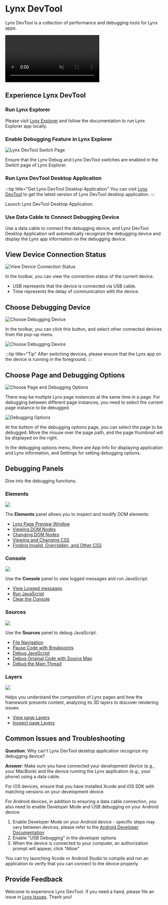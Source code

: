 
# Lynx DevTool

Lynx DevTool is a collection of performance and debugging tools for Lynx apps.

<video src="/assets/devtool-overview.mp4" loop autoPlay muted></video>

## Experience Lynx DevTool

### Run Lynx Explorer

Please visit [Lynx Explorer](/guide/start/quick-start.html) and follow the documentation to run Lynx Explorer app locally.

### Enable Debugging Feature in Lynx Explorer

<img
  src="/assets/doc/debugging-devtool-switch-en-ios.png"
  alt="Lynx DevTool Switch Page"
  width={200}
/>

Ensure that the Lynx Debug and Lynx DevTool switches are enabled in the Switch page of Lynx Explorer.

### Run Lynx DevTool Desktop Application

:::tip title="Get Lynx DevTool Desktop Application"
You can visit [Lynx DevTool](https://github.com/lynx-family/lynx-devtool/releases) to get the latest version of Lynx DevTool desktop application.
:::

Launch Lynx DevTool Desktop Application.

### Use Data Cable to Connect Debugging Device

Use a data cable to connect the debugging device, and Lynx DevTool Desktop Application will automatically recognize the debugging device and display the Lynx app information on the debugging device.

## View Device Connection Status

<img
  src="/assets/doc/debugging-using-devtool-toolbar-connection.png"
  alt="View Device Connection Status"
  width={400}
/>

In the toolbar, you can view the connection status of the current device.

- USB represents that the device is connected via USB cable.
- Time represents the delay of communication with the device.

## Choose Debugging Device

<img
  src="/assets/doc/debugging-using-devtool-toolbar-choose-device.png"
  alt="Choose Debugging Device"
  width={400}
/>

In the toolbar, you can click this button, and select other connected devices from the pop-up menu.

<img
  src="/assets/doc/debugging-device-menu.png"
  alt="Choose Debugging Device"
  width={140}
/>

:::tip title="Tip"
After switching devices, please ensure that the Lynx app on the device is running in the foreground.
:::

## Choose Page and Debugging Options

<img
  src="/assets/doc/debugging-using-devtool-toolbar-card-settings.png"
  alt="Choose Page and Debugging Options"
  width={400}
/>

There may be multiple Lynx page instances at the same time in a page.
For debugging between different page instances,
you need to select the current page instance to be debugged.

<img
  src="/assets/doc/debugging-setting-menu.png"
  alt="Debugging Options"
  width={200}
/>

At the bottom of the debugging options page, you can select the page to be debugged.
Move the mouse over the page path, and the page thumbnail will be displayed on the right.

In the debugging options menu, there are App Info for displaying application and Lynx information,
and Settings for setting debugging options.

## Debugging Panels

Dive into the debugging functions.

### Elements

![](/assets/doc/debugging-panel-elements.png)

The **Elements** panel allows you to inspect and modify DOM elements.

- [Lynx Page Preview Window](/guide/debugging/lynx-devtool/elements-panel#lynx-page-preview-window)
- [Viewing DOM Nodes](/guide/debugging/lynx-devtool/elements-panel#viewing-dom-nodes)
- [Changing DOM Nodes](/guide/debugging/lynx-devtool/elements-panel#changing-dom-nodes)
- [Viewing and Changing CSS](/guide/debugging/lynx-devtool/elements-panel#viewing-and-changing-css)
- [Finding Invalid, Overridden, and Other CSS](/guide/debugging/lynx-devtool/elements-panel#finding-invalid-and-overridden-and-other-css)

### Console

![](/assets/doc/debugging-panel-console.png)

Use the **Console** panel to view logged messages and run JavaScript.

- [View Logged messages](/guide/debugging/lynx-devtool/console-panel#view-logged-messages)
- [Run JavaScript](/guide/debugging/lynx-devtool/console-panel#run-javascript)
- [Clear the Console](/guide/debugging/lynx-devtool/console-panel#clear-the-console)

### Sources

![](/assets/doc/debugging-panel-sources.png)

Use the **Sources** panel to debug JavaScript.

- [File Navigation](/guide/debugging/lynx-devtool/sources-panel#file-navigation)
- [Pause Code with Breakpoints](/guide/debugging/lynx-devtool/sources-panel#pause-code-with-breakpoints)
- [Debug JavaScript](/guide/debugging/lynx-devtool/sources-panel#debug-javascript)
- [Debug Original Code with Source Map](/guide/debugging/lynx-devtool/sources-panel#debug-original-code-with-source-map)
- [Debug the Main Thread](/guide/debugging/lynx-devtool/sources-panel#debug-the-main-thread)

### Layers

![](/assets/doc/debugging-panel-layers.png)

Helps you understand the composition of Lynx pages and how the framework presents content, analyzing its 3D layers to discover rendering issues.

- [View page Layers](/guide/debugging/lynx-devtool/layers-panel#view-page-layers)
- [Inspect page Layers](/guide/debugging/lynx-devtool/layers-panel#inspect-page-layers)

## Common Issues and Troubleshooting

**Question**: Why can't Lynx DevTool desktop application recognize my debugging device?

**Answer**: Make sure you have connected your development device (e.g., your MacBook) and the device running the Lynx application (e.g., your phone) using a data cable.

For iOS devices, ensure that you have installed Xcode and iOS SDK with matching versions on your development device.

For Android devices, in addition to ensuring a data cable connection, you also need to enable Developer Mode and USB debugging on your Android device:

1. Enable Developer Mode on your Android device - specific steps may vary between devices, please refer to the [Android Developer Documentation](https://developer.android.com/studio/debug/dev-options)
2. Enable "USB Debugging" in the developer options
3. When the device is connected to your computer, an authorization prompt will appear, click "Allow"

You can try launching Xcode or Android Studio to compile and run an application to verify that you can connect to the device properly.

## Provide Feedback

Welcome to experience Lynx DevTool. If you need a hand, please file an issue in [Lynx Issues](https://github.com/lynx-family/lynx-devtool/issues). Thank you!
